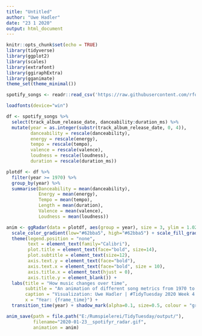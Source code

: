 ```yaml
---
title: "Untitled"
author: "Uwe Hadler"
date: "23 1 2020"
output: html_document
---
```


```r
knitr::opts_chunk$set(echo = TRUE)
library(tidyverse)
library(ggplot2)
library(scales)
library(extrafont)
library(ggiraphExtra)
library(gganimate)
theme_set(theme_minimal())

spotify_songs <- readr::read_csv('https://raw.githubusercontent.com/rfordatascience/tidytuesday/master/data/2020/2020-01-21/spotify_songs.csv')

loadfonts(device="win")
```


```r

df <- spotify_songs %>%
  select(track_album_release_date, danceability:duration_ms) %>%
  mutate(year = as.integer(substr(track_album_release_date, 0, 4)),
         danceability = rescale(danceability),
         energy = rescale(energy),
         tempo = rescale(tempo),
         valence = rescale(valence),
         loudness = rescale(loudness),
         duration = rescale(duration_ms))

plotdf <- df %>% 
  filter(year >= 1970) %>%
  group_by(year) %>%
  summarise(Danceability = mean(danceability),
            Energy = mean(energy),
            Tempo = mean(tempo),
            Length = mean(duration),
            Valence = mean(valence),
            Loudness = mean(loudness))
```

```r

anim <- ggRadar(data = plotdf, aes(group = year), size = 3, ylim = 1.02) +
  scale_color_gradient(low="#62bba5", high="#62bba5") + scale_fill_gradient(low="#62bba5", high="#62bba5") +
  theme(legend.position = "none",
        text = element_text(family="Calibri"),
        plot.title = element_text(face="bold", size=14),
        plot.subtitle = element_text(size=12),
        axis.text.y = element_text(face="bold"),
        axis.text.x = element_text(face="bold", size = 10),
        axis.title.x = element_text(hjust = 0),
        axis.title.y = element_blank()) +
  labs(title = "How music changes over time",
       subtitle = "An animation of different song metrics from 1970 to 2020. Variables have\nbeen normalized to a 0 to 1 range.",
       caption = "Visualization: Uwe Hadler | #TidyTuesday 2020 Week 4 | Source: Spotifyr",
       x = "Year: {frame_time}") +
  transition_time(year) + shadow_mark(alpha=0.1, size=0.5, colour = "grey", fill = "#FFFFFF")

anim_save(path = file.path("E:/Rumspielerei/TidyTuesday/output/"),
          filename="2020-01-23__spotifyr_radar.gif",
          animation = anim)
```

